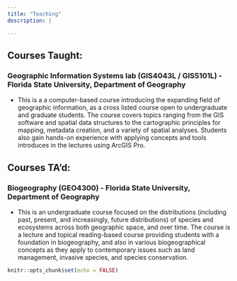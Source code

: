 ```yaml
---
title: "Teaching"
description: |

---
```


## Courses Taught:

### Geographic Information Systems lab (GIS4043L / GIS5101L) - Florida State University, Department of Geography 
- This is a a computer-based course introducing the expanding field of geographic information, as a cross listed course open to undergraduate and graduate students. The course covers topics ranging from the GIS software and spatial data structures to the cartographic principles for mapping, metadata creation, and a variety of spatial analyses. Students also gain hands-on experience with  applying concepts and tools introduces in the lectures using ArcGIS Pro.

## Courses TA'd: 

### Biogeography (GEO4300) - Florida State University, Department of Geography
- This is an undergraduate course focused on the distributions (including past, present, and increasingly, future distributions) of species and ecosystems across both geographic space, and over time.  The course is a lecture and topical reading-based course providing students with a foundation in biogeography, and also in various biogeographical concepts as they apply to contemporary issues such as land management, invasive species, and species conservation. 

```r
knitr::opts_chunk$set(echo = FALSE)
```

